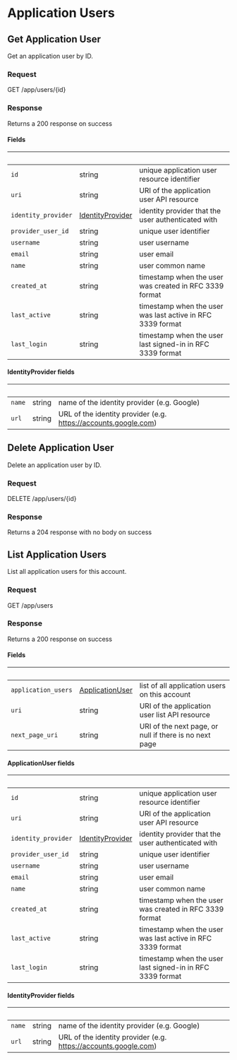 
# Application Users

## Get Application User

Get an application user by ID.

### Request

GET /app/users/\{id\}

<ApplicationUsersGetRequest />

### Response

Returns a 200 response on success

<ApplicationUsersGetResponse />

#### Fields

| &nbsp;              | &nbsp;                                       | &nbsp;                                                     |
| ------------------- | -------------------------------------------- | ---------------------------------------------------------- |
| `id`                | string                                       | unique application user resource identifier                |
| `uri`               | string                                       | URI of the application user API resource                   |
| `identity_provider` | [IdentityProvider](#identityprovider-fields) | identity provider that the user authenticated with         |
| `provider_user_id`  | string                                       | unique user identifier                                     |
| `username`          | string                                       | user username                                              |
| `email`             | string                                       | user email                                                 |
| `name`              | string                                       | user common name                                           |
| `created_at`        | string                                       | timestamp when the user was created in RFC 3339 format     |
| `last_active`       | string                                       | timestamp when the user was last active in RFC 3339 format |
| `last_login`        | string                                       | timestamp when the user last signed-in in RFC 3339 format  |

#### IdentityProvider fields

| &nbsp; | &nbsp; | &nbsp;                                                          |
| ------ | ------ | --------------------------------------------------------------- |
| `name` | string | name of the identity provider (e.g. Google)                     |
| `url`  | string | URL of the identity provider (e.g. https://accounts.google.com) |

## Delete Application User

Delete an application user by ID.

### Request

DELETE /app/users/\{id\}

<ApplicationUsersDeleteRequest />

### Response

Returns a 204 response with no body on success

## List Application Users

List all application users for this account.

### Request

GET /app/users

<ApplicationUsersListRequest />

### Response

Returns a 200 response on success

<ApplicationUsersListResponse />

#### Fields

| &nbsp;              | &nbsp;                                     | &nbsp;                                                 |
| ------------------- | ------------------------------------------ | ------------------------------------------------------ |
| `application_users` | [ApplicationUser](#applicationuser-fields) | list of all application users on this account          |
| `uri`               | string                                     | URI of the application user list API resource          |
| `next_page_uri`     | string                                     | URI of the next page, or null if there is no next page |

#### ApplicationUser fields

| &nbsp;              | &nbsp;                                       | &nbsp;                                                     |
| ------------------- | -------------------------------------------- | ---------------------------------------------------------- |
| `id`                | string                                       | unique application user resource identifier                |
| `uri`               | string                                       | URI of the application user API resource                   |
| `identity_provider` | [IdentityProvider](#identityprovider-fields) | identity provider that the user authenticated with         |
| `provider_user_id`  | string                                       | unique user identifier                                     |
| `username`          | string                                       | user username                                              |
| `email`             | string                                       | user email                                                 |
| `name`              | string                                       | user common name                                           |
| `created_at`        | string                                       | timestamp when the user was created in RFC 3339 format     |
| `last_active`       | string                                       | timestamp when the user was last active in RFC 3339 format |
| `last_login`        | string                                       | timestamp when the user last signed-in in RFC 3339 format  |

#### IdentityProvider fields

| &nbsp; | &nbsp; | &nbsp;                                                          |
| ------ | ------ | --------------------------------------------------------------- |
| `name` | string | name of the identity provider (e.g. Google)                     |
| `url`  | string | URL of the identity provider (e.g. https://accounts.google.com) |
